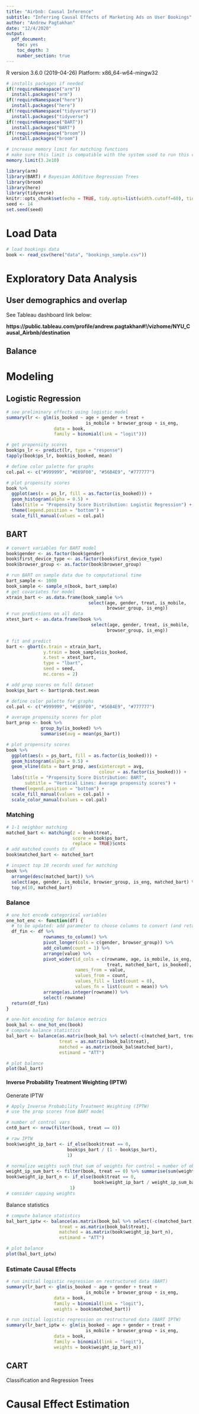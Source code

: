 ```yaml
---
title: "Airbnb: Causal Inference"
subtitle: "Inferring Causal Effects of Marketing Ads on User Bookings"
author: "Andrew Pagtakhan"
date: "12/4/2020"
output:
  pdf_document:
    toc: yes
    toc_depth: 3
    number_section: true
---
```


R version 3.6.0 (2019-04-26)
Platform: x86_64-w64-mingw32

```r
# installs packages if needed
if(!requireNamespace("arm"))
  install.packages("arm")
if(!requireNamespace("here"))
  install.packages("here")
if(!requireNamespace("tidyverse"))
  install.packages("tidyverse")
if(!requireNamespace("BART"))
  install.packages("BART")
if(!requireNamespace("broom"))
  install.packages("broom")

# increase memory limit for matching functions
# make sure this limit is compatible with the system used to run this code
memory.limit(3.2e10)
```

```r
library(arm)
library(BART) # Bayesian Additive Regression Trees
library(broom)
library(here)
library(tidyverse)
knitr::opts_chunk$set(echo = TRUE, tidy.opts=list(width.cutoff=60), tidy=TRUE)
seed <- 14
set.seed(seed)
```


# Load Data

```r
# load bookings data
book <- read_csv(here("data", "bookings_sample.csv"))
```


# Exploratory Data Analysis

## User demographics and overlap
See Tableau dashboard link below:

**https://public.tableau.com/profile/andrew.pagtakhan#!/vizhome/NYU_Causal_Airbnb/destination**

## Balance

# Modeling

## Logistic Regression

```r
# see preliminary effects using logistic model
summary(lr <- glm(is_booked ~ age + gender + treat + 
                              is_mobile + browser_group + is_eng, 
                  data = book, 
                  family = binomial(link = "logit")))

# get propensity scores
book$ps_lr <- predict(lr, type = "response")
tapply(book$ps_lr, book$is_booked, mean)
```


```r
# define color palette for graphs
col.pal <- c("#999999", "#E69F00", "#56B4E9", "#777777")

# plot propensity scores
book %>% 
  ggplot(aes(x = ps_lr, fill = as.factor(is_booked))) +
  geom_histogram(alpha = 0.5) + 
  labs(title = "Propensity Score Distribution: Logistic Regression") + 
  theme(legend.position = "bottom") +
  scale_fill_manual(values = col.pal)
```


## BART

```r
# convert variables for BART model
book$gender <- as.factor(book$gender)
book$first_device_type <- as.factor(book$first_device_type)
book$browser_group <- as.factor(book$browser_group)
```

```r
# run BART on sample data due to computational time
bart_sample <- 1000
book_sample <- sample_n(book, bart_sample)
# get covariates for model
xtrain_bart <- as.data.frame(book_sample %>% 
                               select(age, gender, treat, is_mobile, 
                                      browser_group, is_eng))
# run predictions on all data
xtest_bart <- as.data.frame(book %>% 
                                select(age, gender, treat, is_mobile, 
                                      browser_group, is_eng))

# fit and predict
bart <- gbart(x.train = xtrain_bart,  
              y.train = book_sample$is_booked,
              x.test = xtest_bart,
              type = "lbart",
              seed = seed,
              mc.cores = 2)

# add prop scores on full dataset
book$ps_bart <- bart$prob.test.mean
```


```r
# define color palette for graphs
col.pal <- c("#999999", "#E69F00", "#56B4E9", "#777777")

# average propensity scores for plot
bart_prop <- book %>% 
             group_by(is_booked) %>% 
             summarise(avg = mean(ps_bart))

# plot propensity scores
book %>% 
  ggplot(aes(x = ps_bart, fill = as.factor(is_booked))) +
  geom_histogram(alpha = 0.5) + 
  geom_vline(data = bart_prop, aes(xintercept = avg, 
                                   colour = as.factor(is_booked))) +
  labs(title = "Propensity Score Distribution: BART",
       subtitle = "Vertical Lines: Average propensity scores") + 
  theme(legend.position = "bottom") +
  scale_fill_manual(values = col.pal) + 
  scale_color_manual(values = col.pal)
``` 


### Matching
```r
# 1-1 neighbor matching
matched_bart <- matching(z = book$treat, 
                         score = book$ps_bart, 
                         replace = TRUE)$cnts
# add matched counts to df
book$matched_bart <- matched_bart
```

```r
# inspect top 10 records used for matching
book %>% 
  arrange(desc(matched_bart)) %>% 
  select(age, gender, is_mobile, browser_group, is_eng, matched_bart) %>% 
  top_n(10, matched_bart)
```

### Balance

```r
# one hot encode categorical variables
one_hot_enc <- function(df) {
  # to be updated: add parameter to choose columns to convert (and retain as is)
  df_fin <- df %>% 
              rownames_to_column() %>% 
              pivot_longer(cols = c(gender, browser_group)) %>% 
              add_column(count = 1) %>% 
              arrange(value) %>% 
              pivot_wider(id_cols = c(rowname, age, is_mobile, is_eng, 
                                      treat, matched_bart, is_booked), 
                          names_from = value, 
                          values_from = count, 
                          values_fill = list(count = 0), 
                          values_fn = list(count = mean)) %>% 
              arrange(as.integer(rowname)) %>% 
              select(-rowname)
  return(df_fin)
}
```

```r
# one-hot encoding for balance metrics
book_bal <- one_hot_enc(book)
# compute balance statistics
bal_bart <- balance(as.matrix(book_bal %>% select(-c(matched_bart, treat))), 
                    treat = as.matrix(book_bal$treat), 
                    matched = as.matrix(book_bal$matched_bart), 
                    estimand = "ATT")

# plot balance
plot(bal_bart)
```

#### Inverse Probability Treatment Weighting (IPTW)

Generate IPTW

```r
# Apply Inverse Probability Treatment Weighting (IPTW)
# use the prop scores from BART model

# number of control vars
cnt0_bart <- nrow(filter(book, treat == 0))

# raw IPTW
book$weight_ip_bart <- if_else(book$treat == 0, 
                       book$ps_bart / (1 - book$ps_bart), 
                       1)

# normalize weights such that sum of weights for control = number of observed controls
weight_ip_sum_bart <- filter(book, treat == 0) %>% summarise(sum(weight_ip_bart))
book$weight_ip_bart_n <- if_else(book$treat == 0, 
                                 book$weight_ip_bart / weight_ip_sum_bart[[1]] * cnt0,
                        1)
# consider capping weights
```

Balance statistics
```r
# compute balance statistics
bal_bart_iptw <- balance(as.matrix(book_bal %>% select(-c(matched_bart, treat))), 
                    treat = as.matrix(book_bal$treat), 
                    matched = as.matrix(book$weight_ip_bart_n), 
                    estimand = "ATT")

# plot balance
plot(bal_bart_iptw)
```


### Estimate Causal Effects

```r
# run initial logistic regression on restructured data (BART)
summary(lr_bart <- glm(is_booked ~ age + gender + treat + 
                              is_mobile + browser_group + is_eng, 
                  data = book, 
                  family = binomial(link = "logit"),
                  weights = book$matched_bart))

# run initial logistic regression on restructured data (BART IPTW)
summary(lr_bart_iptw <- glm(is_booked ~ age + gender + treat + 
                              is_mobile + browser_group + is_eng, 
                  data = book, 
                  family = binomial(link = "logit"),
                  weights = book$weight_ip_bart_n))
```


## CART
Classification and Regression Trees


# Causal Effect Estimation